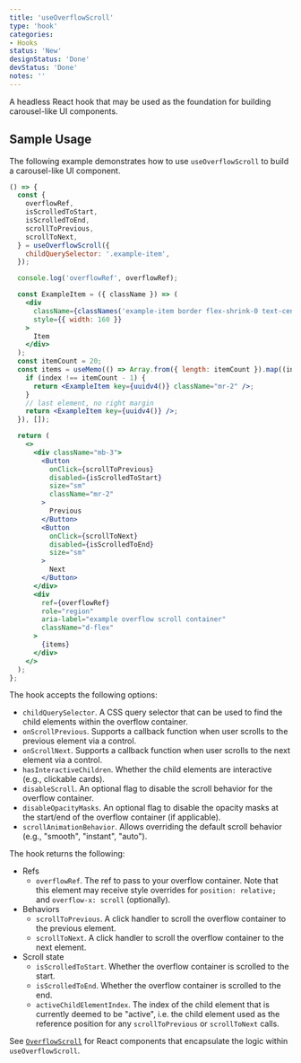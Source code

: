 ```yaml
---
title: 'useOverflowScroll'
type: 'hook'
categories:
- Hooks
status: 'New'
designStatus: 'Done'
devStatus: 'Done'
notes: ''
---
```


A headless React hook that may be used as the foundation for building carousel-like UI components.

## Sample Usage

The following example demonstrates how to use `useOverflowScroll` to build a carousel-like UI component.

```jsx live
() => {
  const {
    overflowRef,
    isScrolledToStart,
    isScrolledToEnd,
    scrollToPrevious,
    scrollToNext,
  } = useOverflowScroll({
    childQuerySelector: '.example-item',
  });

  console.log('overflowRef', overflowRef);

  const ExampleItem = ({ className }) => (
    <div
      className={classNames('example-item border flex-shrink-0 text-center', className)}
      style={{ width: 160 }}
    >
      Item
    </div>
  );
  const itemCount = 20;
  const items = useMemo(() => Array.from({ length: itemCount }).map((index) => {
    if (index !== itemCount - 1) {
      return <ExampleItem key={uuidv4()} className="mr-2" />;
    }
    // last element, no right margin
    return <ExampleItem key={uuidv4()} />;
  }), []);

  return (
    <>
      <div className="mb-3">
        <Button
          onClick={scrollToPrevious}
          disabled={isScrolledToStart}
          size="sm"
          className="mr-2"
        >
          Previous
        </Button>
        <Button
          onClick={scrollToNext}
          disabled={isScrolledToEnd}
          size="sm"
        >
          Next
        </Button>
      </div>
      <div
        ref={overflowRef}
        role="region"
        aria-label="example overflow scroll container"
        className="d-flex"
      >
        {items}
      </div>
    </>
  );
};
```

The hook accepts the following options:
* `childQuerySelector`. A CSS query selector that can be used to find the child elements within the overflow container.
* `onScrollPrevious`. Supports a callback function when user scrolls to the previous element via a control.
* `onScrollNext`. Supports a callback function when user scrolls to the next element via a control.
* `hasInteractiveChildren`. Whether the child elements are interactive (e.g., clickable cards).
* `disableScroll`. An optional flag to disable the scroll behavior for the overflow container.
* `disableOpacityMasks`. An optional flag to disable the opacity masks at the start/end of the overflow container (if applicable).
* `scrollAnimationBehavior`. Allows overriding the default scroll behavior (e.g., "smooth", "instant", "auto").

The hook returns the following:
* Refs
  * `overflowRef`. The ref to pass to your overflow container. Note that this element may receive style overrides for `position: relative;` and `overflow-x: scroll` (optionally).
* Behaviors
  * `scrollToPrevious`. A click handler to scroll the overflow container to the previous element.
  * `scrollToNext`. A click handler to scroll the overflow container to the next element.
* Scroll state
  * `isScrolledToStart`. Whether the overflow container is scrolled to the start.
  * `isScrolledToEnd`. Whether the overflow container is scrolled to the end.
  * `activeChildElementIndex`. The index of the child element that is currently deemed to be "active", i.e. the child element used as the reference position for any `scrollToPrevious` or `scrollToNext` calls.

See [`OverflowScroll`](/components/overflowscroll/overflowscroll) for React components that encapsulate the logic within `useOverflowScroll`.
